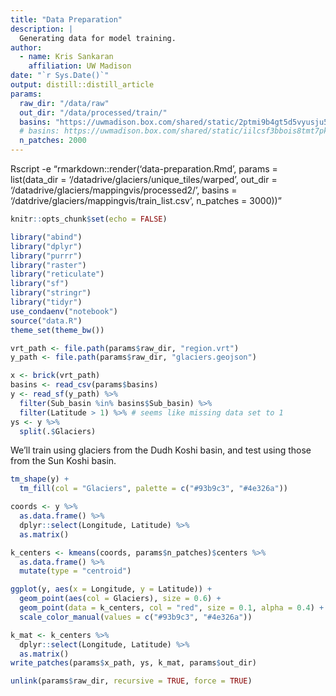 ```yaml
---
title: "Data Preparation"
description: |
  Generating data for model training.
author:
  - name: Kris Sankaran
    affiliation: UW Madison
date: "`r Sys.Date()`"
output: distill::distill_article
params:
  raw_dir: "/data/raw"
  out_dir: "/data/processed/train/"
  basins: "https://uwmadison.box.com/shared/static/2ptmi9b4gt5d5vyusju5u8kn5n1s6hnd.csv"
  # basins: https://uwmadison.box.com/shared/static/iilcsf3bbois8tmt7pklriu219s4wlu6.csv for test basins
  n_patches: 2000
---
```


Rscript -e "rmarkdown::render('data-preparation.Rmd', params = list(data_dir = '/datadrive/glaciers/unique_tiles/warped', out_dir = '/datadrive/glaciers/mappingvis/processed2/', basins = '/datdrive/glaciers/mappingvis/train_list.csv', n_patches = 3000))"

```r
knitr::opts_chunk$set(echo = FALSE)
```

```r
library("abind")
library("dplyr")
library("purrr")
library("raster")
library("reticulate")
library("sf")
library("stringr")
library("tidyr")
use_condaenv("notebook")
source("data.R")
theme_set(theme_bw())
```

```r
vrt_path <- file.path(params$raw_dir, "region.vrt")
y_path <- file.path(params$raw_dir, "glaciers.geojson")

x <- brick(vrt_path)
basins <- read_csv(params$basins)
y <- read_sf(y_path) %>%
  filter(Sub_basin %in% basins$Sub_basin) %>%
  filter(Latitude > 1) %>% # seems like missing data set to 1
ys <- y %>%
  split(.$Glaciers)
```

We'll train using glaciers from the Dudh Koshi basin, and test using those from
the Sun Koshi basin.

```r
tm_shape(y) +
  tm_fill(col = "Glaciers", palette = c("#93b9c3", "#4e326a"))
```

```r
coords <- y %>%
  as.data.frame() %>%
  dplyr::select(Longitude, Latitude) %>%
  as.matrix()

k_centers <- kmeans(coords, params$n_patches)$centers %>%
  as.data.frame() %>%
  mutate(type = "centroid")

ggplot(y, aes(x = Longitude, y = Latitude)) +
  geom_point(aes(col = Glaciers), size = 0.6) +
  geom_point(data = k_centers, col = "red", size = 0.1, alpha = 0.4) +
  scale_color_manual(values = c("#93b9c3", "#4e326a"))
```

```r
k_mat <- k_centers %>%
  dplyr::select(Longitude, Latitude) %>%
  as.matrix()
write_patches(params$x_path, ys, k_mat, params$out_dir)
```

```r
unlink(params$raw_dir, recursive = TRUE, force = TRUE)
```


